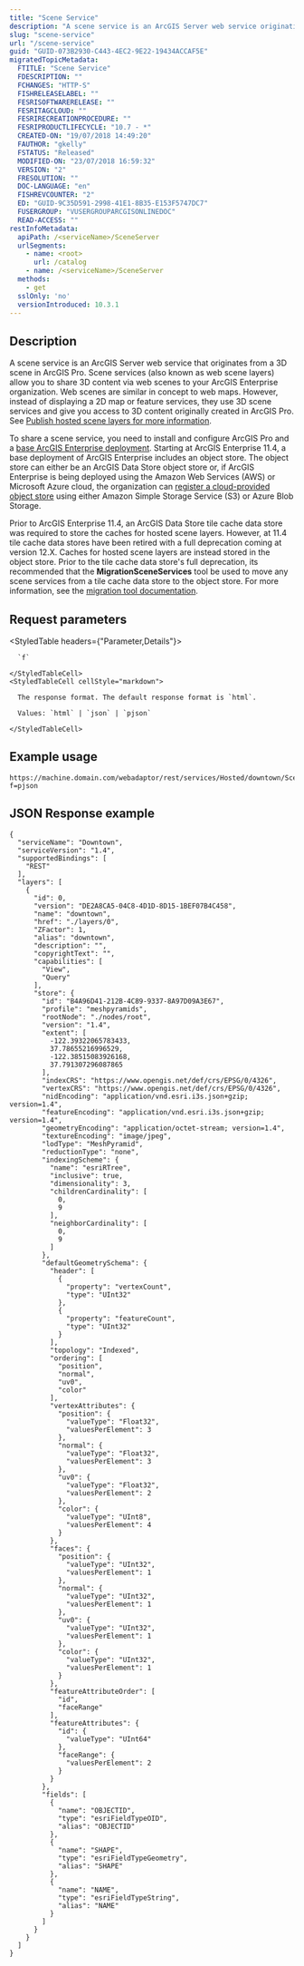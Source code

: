 ```yaml
---
title: "Scene Service"
description: "A scene service is an ArcGIS Server web service originating from a 3D scene in ArcGIS Pro."
slug: "scene-service"
url: "/scene-service"
guid: "GUID-073B2930-C443-4EC2-9E22-19434ACCAF5E"
migratedTopicMetadata:
  FTITLE: "Scene Service"
  FDESCRIPTION: ""
  FCHANGES: "HTTP-S"
  FISHRELEASELABEL: ""
  FESRISOFTWARERELEASE: ""
  FESRITAGCLOUD: ""
  FESRIRECREATIONPROCEDURE: ""
  FESRIPRODUCTLIFECYCLE: "10.7 - *"
  CREATED-ON: "19/07/2018 14:49:20"
  FAUTHOR: "gkelly"
  FSTATUS: "Released"
  MODIFIED-ON: "23/07/2018 16:59:32"
  VERSION: "2"
  FRESOLUTION: ""
  DOC-LANGUAGE: "en"
  FISHREVCOUNTER: "2"
  ED: "GUID-9C35D591-2998-41E1-8B35-E153F5747DC7"
  FUSERGROUP: "VUSERGROUPARCGISONLINEDOC"
  READ-ACCESS: ""
restInfoMetadata:
  apiPath: /<serviceName>/SceneServer
  urlSegments:
    - name: <root>
      url: /catalog
    - name: /<serviceName>/SceneServer
  methods:
    - get
  sslOnly: 'no'
  versionIntroduced: 10.3.1
---
```


## Description

A scene service is an ArcGIS Server web service that originates from a 3D scene in ArcGIS Pro. Scene services (also known as web scene layers) allow you to share 3D content via web scenes to your ArcGIS Enterprise organization. Web scenes are similar in concept to web maps. However, instead of displaying a 2D map or feature services, they use 3D scene services and give you access to 3D content originally created in ArcGIS Pro. See [Publish hosted scene layers for more information](https://enterprise.arcgis.com/en/portal/latest/use/publish-scenes.htm).

To share a scene service, you need to install and configure ArcGIS Pro and a [base ArcGIS Enterprise deployment](https://enterprise.arcgis.com/en/get-started/latest/windows/base-arcgis-enterprise-deployment.htm). Starting at ArcGIS Enterprise 11.4, a base deployment of ArcGIS Enterprise includes an object store. The object store can either be an ArcGIS Data Store object store or, if ArcGIS Enterprise is being deployed using the Amazon Web Services (AWS) or Microsoft Azure cloud, the organization can [register a cloud-provided object store](DEVSITE/rest/enterprise-administration/server/registerdataitem/) using either Amazon Simple Storage Service (S3) or Azure Blob Storage.

Prior to ArcGIS Enterprise 11.4, an ArcGIS Data Store tile cache data store was required to store the caches for hosted scene layers. However, at 11.4 tile cache data stores have been retired with a full deprecation coming at version 12.X. Caches for hosted scene layers are instead stored in the object store. Prior to the tile cache data store's full deprecation, its recommended that the **MigrationSceneServices** tool be used to move any scene services from a tile cache data store to the object store. For more information, see the [migration tool documentation](https://enterprise.arcgis.com/en/server/latest/publish-services/windows/migrate-scene-services-utility.htm).

## Request parameters 

<StyledTable headers={"Parameter,Details"}>
  <StyledTableRow>
    <StyledTableCell cellStyle="markdown">

      `f` 

    </StyledTableCell>
    <StyledTableCell cellStyle="markdown">

      The response format. The default response format is `html`.

      Values: `html` | `json` | `pjson`

    </StyledTableCell>
  </StyledTableRow>
</StyledTable>

## Example usage

```other
https://machine.domain.com/webadaptor/rest/services/Hosted/downtown/SceneServer?f=pjson

```

## JSON Response example

```other
{
  "serviceName": "Downtown",
  "serviceVersion": "1.4",
  "supportedBindings": [
    "REST"
  ],
  "layers": [
    {
      "id": 0,
      "version": "DE2A8CA5-04C8-4D1D-8D15-1BEF07B4C458",
      "name": "downtown",
      "href": "./layers/0",
      "ZFactor": 1,
      "alias": "downtown",
      "description": "",
      "copyrightText": "",
      "capabilities": [
        "View",
        "Query"
      ],
      "store": {
        "id": "B4A96D41-212B-4C89-9337-8A97D09A3E67",
        "profile": "meshpyramids",
        "rootNode": "./nodes/root",
        "version": "1.4",
        "extent": [
          -122.39322065783433,
          37.78655216996529,
          -122.38515083926168,
          37.791307296087865
        ],
        "indexCRS": "https://www.opengis.net/def/crs/EPSG/0/4326",
        "vertexCRS": "https://www.opengis.net/def/crs/EPSG/0/4326",
        "nidEncoding": "application/vnd.esri.i3s.json+gzip; version=1.4",
        "featureEncoding": "application/vnd.esri.i3s.json+gzip; version=1.4",
        "geometryEncoding": "application/octet-stream; version=1.4",
        "textureEncoding": "image/jpeg",
        "lodType": "MeshPyramid",
        "reductionType": "none",
        "indexingScheme": {
          "name": "esriRTree",
          "inclusive": true,
          "dimensionality": 3,
          "childrenCardinality": [
            0,
            9
          ],
          "neighborCardinality": [
            0,
            9
          ]
        },
        "defaultGeometrySchema": {
          "header": [
            {
              "property": "vertexCount",
              "type": "UInt32"
            },
            {
              "property": "featureCount",
              "type": "UInt32"
            }
          ],
          "topology": "Indexed",
          "ordering": [
            "position",
            "normal",
            "uv0",
            "color"
          ],
          "vertexAttributes": {
            "position": {
              "valueType": "Float32",
              "valuesPerElement": 3
            },
            "normal": {
              "valueType": "Float32",
              "valuesPerElement": 3
            },
            "uv0": {
              "valueType": "Float32",
              "valuesPerElement": 2
            },
            "color": {
              "valueType": "UInt8",
              "valuesPerElement": 4
            }
          },
          "faces": {
            "position": {
              "valueType": "UInt32",
              "valuesPerElement": 1
            },
            "normal": {
              "valueType": "UInt32",
              "valuesPerElement": 1
            },
            "uv0": {
              "valueType": "UInt32",
              "valuesPerElement": 1
            },
            "color": {
              "valueType": "UInt32",
              "valuesPerElement": 1
            }
          },
          "featureAttributeOrder": [
            "id",
            "faceRange"
          ],
          "featureAttributes": {
            "id": {
              "valueType": "UInt64"
            },
            "faceRange": {
              "valuesPerElement": 2
            }
          }
        },
        "fields": [
          {
            "name": "OBJECTID",
            "type": "esriFieldTypeOID",
            "alias": "OBJECTID"
          },
          {
            "name": "SHAPE",
            "type": "esriFieldTypeGeometry",
            "alias": "SHAPE"
          },
          {
            "name": "NAME",
            "type": "esriFieldTypeString",
            "alias": "NAME"
          }
        ]
      }
    }
  ]
}
```

 
